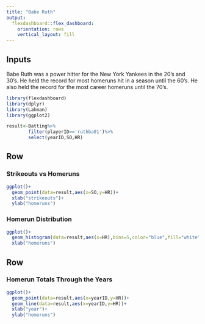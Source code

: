 ```yaml
---
title: "Babe Ruth"
output: 
  flexdashboard::flex_dashboard:
    orientation: rows
    vertical_layout: fill
---
```


Inputs {.sidebar}
-----------------------------------------------------------------------
Babe Ruth was a power hitter for the New York Yankees in the 20's and 30's. He held the record for most homeruns hit in a season until the 60's. He also held the record for the most career homeruns until the 70's.


```r
library(flexdashboard)
library(dplyr)
library(Lahman)
library(ggplot2)

result<-Batting%>%
        filter(playerID=='ruthba01')%>%
        select(yearID,SO,HR)
```

Row {data-height=350}
-----------------------------------------------------------------------

### Strikeouts vs Homeruns

```r
ggplot()+
  geom_point(data=result,aes(x=SO,y=HR))+
  xlab("strikeouts")+
  ylab("homeruns")
```


### Homerun Distribution

```r
ggplot()+
  geom_histogram(data=result,aes(x=HR),bins=5,color="blue",fill="white")+
  xlab("homeruns")
```

Row {data-height=650}
-----------------------------------------------------------------------

### Homerun Totals Through the Years

```r
ggplot()+
  geom_point(data=result,aes(x=yearID,y=HR))+
  geom_line(data=result,aes(x=yearID,y=HR))+
  xlab("year")+
  ylab("homeruns")
```

